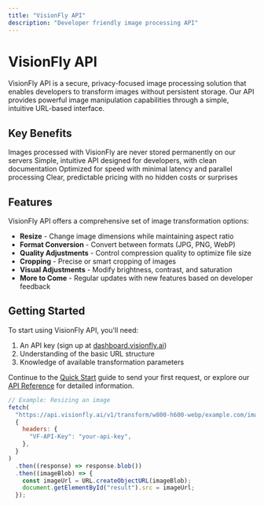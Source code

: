 ```yaml
---
title: "VisionFly API"
description: "Developer friendly image processing API"
---
```


# VisionFly API

VisionFly API is a secure, privacy-focused image processing solution that enables developers to transform images without persistent storage. Our API provides powerful image manipulation capabilities through a simple, intuitive URL-based interface.

## Key Benefits

<CardGroup cols={2}>
  <Card title="Privacy-First" icon="shield-check">
    Images processed with VisionFly are never stored permanently on our servers
  </Card>
  <Card title="Developer-Friendly" icon="code">
    Simple, intuitive API designed for developers, with clean documentation
  </Card>
  <Card title="Fast Processing" icon="bolt">
    Optimized for speed with minimal latency and parallel processing
  </Card>
  <Card title="Transparent Pricing" icon="money-bill">
    Clear, predictable pricing with no hidden costs or surprises
  </Card>
</CardGroup>

## Features

VisionFly API offers a comprehensive set of image transformation options:

- **Resize** - Change image dimensions while maintaining aspect ratio
- **Format Conversion** - Convert between formats (JPG, PNG, WebP)
- **Quality Adjustments** - Control compression quality to optimize file size
- **Cropping** - Precise or smart cropping of images
- **Visual Adjustments** - Modify brightness, contrast, and saturation
- **More to Come** - Regular updates with new features based on developer feedback

## Getting Started

To start using VisionFly API, you'll need:

1. An API key (sign up at [dashboard.visionfly.ai](https://dashboard.visionfly.ai))
2. Understanding of the basic URL structure
3. Knowledge of available transformation parameters

Continue to the [Quick Start](/api-reference/quick-start) guide to send your first request, or explore our [API Reference](/api-reference/endpoints) for detailed information.

```javascript
// Example: Resizing an image
fetch(
  "https://api.visionfly.ai/v1/transform/w800-h600-webp/example.com/image.jpg",
  {
    headers: {
      "VF-API-Key": "your-api-key",
    },
  }
)
  .then((response) => response.blob())
  .then((imageBlob) => {
    const imageUrl = URL.createObjectURL(imageBlob);
    document.getElementById("result").src = imageUrl;
  });
```
